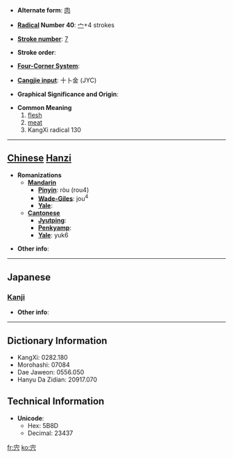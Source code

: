 * '''Alternate form''': [[肉]]

* '''[[Wiktionary:Chinese radical index| Radical]] Number 40''': [[Wiktionary:Chinese radical index 宀|宀]]+4 strokes

* '''[[Wiktionary:Chinese total strokes index|Stroke number]]''': [[Wiktionary:Chinese total strokes index 7|7]]

* '''Stroke order''': 

* '''[[Wiktionary:Chinese four corner index|Four-Corner System]]''': 

* '''[[Wiktionary:Chinese Cangjie index|Cangjie input]]''': 十卜金 (JYC)

* '''Graphical Significance and Origin''': 

* '''Common Meaning'''
*#[[flesh]]
*# [[meat]]
*# KangXi radical 130


----

== [[Chinese]] [[Hanzi]] ==

* '''Romanizations'''
** '''[[Mandarin]]'''
*** '''[[Pinyin]]''': ròu (rou4)
*** '''[[Wade-Giles]]''': jou<sup>4</sup>
*** '''[[Yale]]''': 
** '''[[Cantonese]]'''
*** '''[[Jyutping]]''':
*** '''[[Penkyamp]]''': 
*** '''[[Yale]]''': yuk6

* '''Other info''': 

----

==Japanese==
===[[Kanji]]===
{{kanji|on readings=[[にく]] (niku)
|kun readings=[[しし]] (shishi)
}}

* '''Other info''':  

----

== Dictionary Information ==

* KangXi: 0282.180
* Morohashi: 07084
* Dae Jaweon: 0556.050
* Hanyu Da Zidian: 20917.070

== Technical Information ==

* '''Unicode''':
** Hex: 5B8D
** Decimal: 23437

[[fr:宍]]
[[ko:宍]]